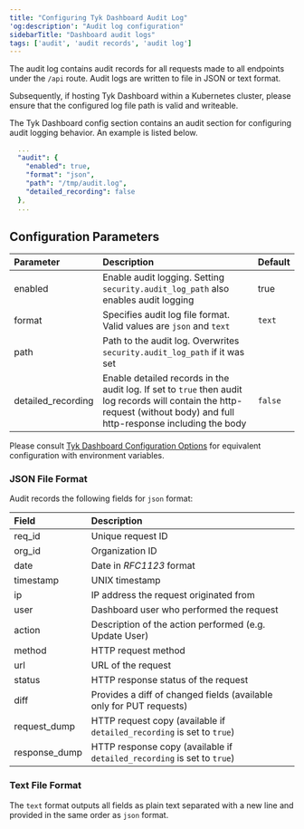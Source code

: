 ```yaml
---
title: "Configuring Tyk Dashboard Audit Log"
'og:description': "Audit log configuration"
sidebarTitle: "Dashboard audit logs"
tags: ['audit', 'audit records', 'audit log']
---
```


The audit log contains audit records for all requests made to all endpoints under the `/api` route. Audit logs are written to file in JSON or text format.

Subsequently, if hosting Tyk Dashboard within a Kubernetes cluster, please ensure that the configured log file path is valid and writeable.

The Tyk Dashboard config section contains an audit section for configuring audit logging behavior. An example is listed below.

```yaml
  ...
  "audit": {
    "enabled": true,
    "format": "json",
    "path": "/tmp/audit.log",
    "detailed_recording": false
  },
  ...
```

## Configuration Parameters

| Parameter | Description | Default |
| :---- | :---- | :---- |
| enabled | Enable audit logging. Setting `security.audit_log_path` also enables audit logging | true |
| format | Specifies audit log file format. Valid values are `json` and `text` | `text` |
| path | Path to the audit log. Overwrites `security.audit_log_path` if it was set | |
| detailed_recording | Enable detailed records in the audit log. If set to `true` then audit log records will contain the http-request (without body) and full http-response including the body | `false` |

Please consult [Tyk Dashboard Configuration Options](/5.6/tyk-dashboard/configuration#audit) for equivalent configuration with environment variables.

### JSON File Format

Audit records the following fields for `json` format:

| Field | Description |
| :---- | :---- |
| req_id | Unique request ID |
| org_id | Organization ID |
| date   | Date in *RFC1123* format |
| timestamp | UNIX timestamp |
| ip | IP address the request originated from |
| user | Dashboard user who performed the request |
| action | Description of the action performed (e.g. Update User) |
| method | HTTP request method |
| url | URL of the request |
| status | HTTP response status of the request |
| diff | Provides a diff of changed fields (available only for PUT requests) |
| request_dump | HTTP request copy (available if `detailed_recording` is set to `true`) |
| response_dump | HTTP response copy (available if `detailed_recording` is set to `true`) |

### Text File Format

The `text` format outputs all fields as plain text separated with a new line and provided in the same order as `json` format.
